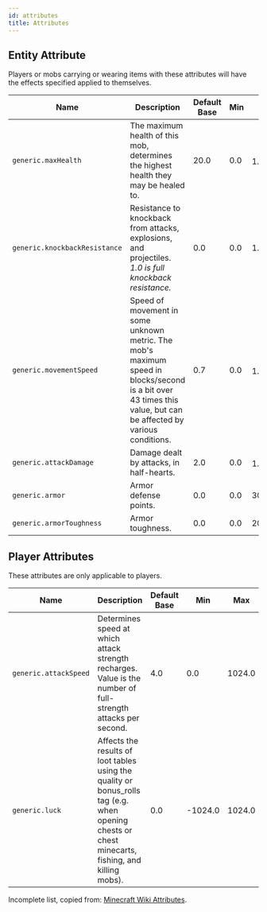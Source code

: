 ```yaml
---
id: attributes
title: Attributes
---
```


## Entity Attribute

Players or mobs carrying or wearing items with these attributes will have the effects specified applied to themselves.

| Name | Description | Default Base | Min | Max |
|---|---|---|---|---|
| `generic.maxHealth` | The maximum health of this mob, determines the highest health they may be healed to. | 20.0 | 0.0 | 1.7x10<sup>308</sup> |
| `generic.knockbackResistance` | Resistance to knockback from attacks, explosions, and projectiles.<br />*1.0 is full knockback resistance.* | 0.0 | 0.0 | 1.0 |
| `generic.movementSpeed` | Speed of movement in some unknown metric. The mob's maximum speed in blocks/second is a bit over 43 times this value, but can be affected by various conditions. | 0.7 | 0.0 | 1.7x10<sup>308</sup> |
| `generic.attackDamage` | Damage dealt by attacks, in half-hearts. | 2.0 | 0.0 | 1.7x10<sup>308</sup> |
| `generic.armor` | Armor defense points. | 0.0 | 0.0 | 30.0 |
| `generic.armorToughness` | Armor toughness. | 0.0 | 0.0 | 20.0 |

## Player Attributes

These attributes are only applicable to players.

| Name | Description | Default Base | Min | Max |
|---|---|---|---|---|
| `generic.attackSpeed` | Determines speed at which attack strength recharges. Value is the number of full-strength attacks per second. | 4.0 | 0.0 | 1024.0 |
| `generic.luck` | Affects the results of loot tables using the quality or bonus_rolls tag (e.g. when opening chests or chest minecarts, fishing, and killing mobs). | 0.0 | -1024.0 | 1024.0 |

Incomplete list, copied from: [Minecraft Wiki Attributes](https://minecraft.wiki/w/Attribute).
